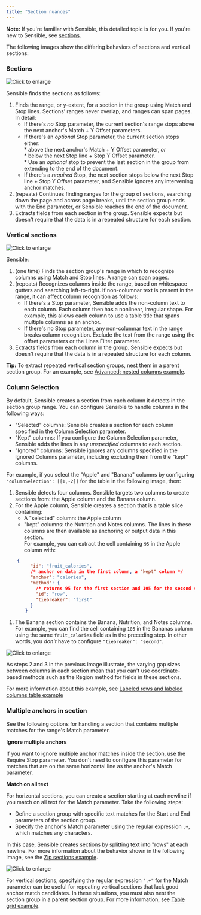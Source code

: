 ```yaml
---
title: "Section nuances"
---
```


**Note:** If you're familiar with Sensible, this detailed topic is for you. If you're new to Sensible, see [sections](/senseml-reference/sections/overview).

The following images show the differing behaviors of sections and vertical sections:

### Sections

![Click to enlarge](/images/sections_concept_horizontal.png)

Sensible finds the sections as follows:

1. Finds the range, or y-extent, for a section in the group using Match and Stop lines. Sections’ ranges never overlap, and ranges can span pages. In detail:  
   * If there's _no_ Stop parameter, the current section's range stops above the next anchor's Match + Y Offset parameters.  
   * If there's an _optional_ Stop parameter, the current section stops either:  
         * above the next anchor's Match + Y Offset parameter, _or_  
         * below the next Stop line + Stop Y Offset parameter.  
         * Use an _optional_ stop to prevent the last section in the group from extending to the end of the document.  
   * If there's a _required_ Stop, the next section stops below the next Stop line + Stop Y Offset parameter, and Sensible ignores any intervening anchor matches.
2. (repeats) Continues finding ranges for the group of sections, searching down the page and across page breaks, until the section group ends with the End parameter, or Sensible reaches the end of the document.
3. Extracts fields from each section in the group. Sensible expects but doesn't require that the data is in a repeated structure for each section.

### Vertical sections

![Click to enlarge](/images/sections_concept_vertical.png)

Sensible:

1. (one time) Finds the section group's range in which to recognize columns using Match and Stop lines. A range can span pages.
2. (repeats) Recognizes columns inside the range, based on whitespace gutters and searching left-to-right. If non-columnar text is present in the range, it can affect column recognition as follows:  
   * If there's a Stop parameter, Sensible adds the non-column text to each column. Each column then has a nonlinear, irregular shape. For example, this allows each column to use a table title that spans multiple columns as an anchor.  
   * If there's no Stop parameter, any non-columnar text in the range breaks column recognition. Exclude the text from the range using the offset parameters or the Lines Filter parameter.
3. Extracts fields from each column in the group. Sensible expects but doesn't require that the data is in a repeated structure for each column.

**Tip:** To extract repeated vertical section groups, nest them in a parent section group. For an example, see [Advanced: nested columns example](/senseml-reference/sections/advanced--nested-columns-example).

### Column Selection

By default, Sensible creates a section from each column it detects in the section group range. You can configure Sensible to handle columns in the following ways:

* "Selected" columns: Sensible creates a section for each column specified in the Column Selection parameter.
* "Kept" columns: If you configure the Column Selection parameter, Sensible adds the lines in any _unspecified_ columns to each section.
* "Ignored" columns: Sensible ignores any columns specified in the Ignored Columns parameter, including excluding them from the "kept" columns.

For example, if you select the "Apple" and "Banana" columns by configuring `"columnSelection": [[1,-2]]` for the table in the following image, then:

1. Sensible detects four columns. Sensible targets two columns to create sections from: the Apple column and the Banana column.
2. For the Apple column, Sensible creates a section that is a table slice containing:  
   * A "selected" column: the Apple column  
   * "kept" columns: the Nutrition and Notes columns. The lines in these columns are then available as anchoring or output data in this section.  
   For example, you can extract the cell containing `95` in the Apple column with:



```JSON JSON
    {
         "id": "fruit_calories",
         /* anchor on data in the first column, a "kept" column */
         "anchor": "calories",
         "method": {
           /* returns 95 for the first section and 105 for the second section */  
           "id": "row",
           "tiebreaker": "first"
         }
       }
```
1. The Banana section contains the Banana, Nutrition, and Notes columns. For example, you can find the cell containing `105` in the Bananas column using the same `fruit_calories` field as in the preceding step. In other words, you _don't_ have to configure `"tiebreaker": "second"`.

![Click to enlarge](/images/vertical_section_column_selection.png)

As steps 2 and 3 in the previous image illustrate, the varying gap sizes between columns in each section mean that you can't use coordinate-based methods such as the Region method for fields in these sections.

For more information about this example, see [Labeled rows and labeled columns table example](/senseml-reference/sections/labeled-rows-example)

### Multiple anchors in section

See the following options for handling a section that contains multiple matches for the range's Match parameter.

**Ignore multiple anchors**

If you want to ignore multiple anchor matches inside the section, use the Require Stop parameter. You don't need to configure this parameter for matches that are on the same horizontal line as the anchor's Match parameter.

**Match on all text**

For horizontal sections, you can create a section starting at each newline if you match on all text for the Match parameter. Take the following steps:

* Define a section group with specific text matches for the Start and End parameters of the section group.
* Specify the anchor's Match parameter using the regular expression `.+`, which matches any characters.

In this case, Sensible creates sections by splitting text into "rows" at each newline. For more information about the behavior shown in the following image, see the [Zip sections example](/senseml-reference/sections/advanced--zip-sections).

![Click to enlarge](/images/sections_match_all_anchors.png)

For vertical sections, specifying the regular expression `".+"` for the Match parameter can be useful for repeating vertical sections that lack good anchor match candidates. In these situations, you must also nest the section group in a parent section group. For more information, see [Table grid example](/senseml-reference/sections/advanced--table-grid-example).